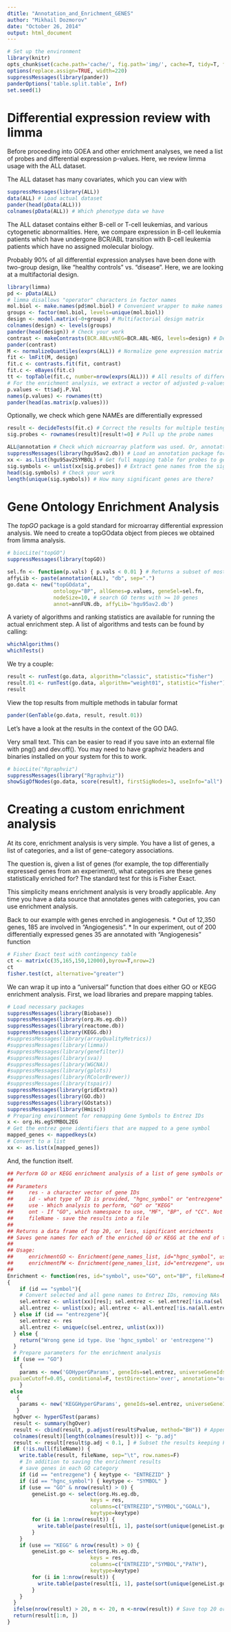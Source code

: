 ```yaml
---
dtitle: "Annotation_and_Enrichment_GENES"
author: "Mikhail Dozmorov"
date: "October 26, 2014"
output: html_document
---
```

```r
# Set up the environment
library(knitr) 
opts_chunk$set(cache.path='cache/', fig.path='img/', cache=T, tidy=T, fig.keep='high', echo=T, dpi=300, out.width=700)
options(replace.assign=TRUE, width=220)
suppressMessages(library(pander))
panderOptions('table.split.table', Inf)
set.seed(1)
```

Differential expression review with limma
===
Before proceeding into GOEA and other enrichment analyses, we need a list of probes and differential expression p-values. Here, we review limma usage with the ALL dataset. 

The ALL dataset has many covariates, which you can view with

```r
suppressMessages(library(ALL))
data(ALL) # Load actual dataset
pander(head(pData(ALL)))
colnames(pData(ALL)) # Which phenotype data we have
```

The ALL dataset contains either B-cell or T-cell leukemias, and  various cytogenetic abnormalities. Here, we compare expression in B-cell leukemia patients which have undergone BCR/ABL transition with B-cell leukemia patients which have no assigned molecular biology.

Probably 90% of all differential expression analyses have been done with two-group design, like "healthy controls" vs. "disease". Here, we are looking at a multifactorial design.

```r
library(limma)
pd <- pData(ALL)
# limma disallows "operator" characters in factor names
mol.biol <- make.names(pd$mol.biol) # Convenient wrapper to make names compatible with R internals
groups <- factor(mol.biol, levels=unique(mol.biol))
design <- model.matrix(~0+groups) # Multifactorial design matrix
colnames(design) <- levels(groups)
pander(head(design)) # Check your work
contrast <- makeContrasts(BCR.ABLvsNEG=BCR.ABL-NEG, levels=design) # Define what to compare with what
pander(contrast)
M <- normalizeQuantiles(exprs(ALL)) # Normalize gene expression matrix before differential expression
fit <- lmFit(M, design)
fit.c <- contrasts.fit(fit, contrast)
fit.c <- eBayes(fit.c)
tt <- topTable(fit.c, number=nrow(exprs(ALL))) # All results of differential expression analysis
# For the enrichment analysis, we extract a vector of adjusted p-values, named by probe IDs
p.values <- tt$adj.P.Val
names(p.values) <- rownames(tt)
pander(head(as.matrix(p.values)))
```

Optionally, we check which gene NAMEs are differentially expressed
```r
result <- decideTests(fit.c) # Correct the results for multiple testing
sig.probes <- rownames(result)[result!=0] # Pull up the probe names 

ALL@annotation # Check which microarray platform was used. Or, annotattion(ALL)
suppressMessages(library(hgu95av2.db)) # Load an annotation package for this platform
xx <- as.list(hgu95av2SYMBOL) # Get full mapping table for probes to gene names
sig.symbols <- unlist(xx[sig.probes]) # Extract gene names from the significant probes
head(sig.symbols) # Check your work
length(unique(sig.symbols)) # How many significant genes are there?
```

Gene Ontology Enrichment Analysis
===
The *topGO* package is a gold standard for microarray differential expression analysis. We need to create a topGOdata object from pieces we obtained from limma analysis.
```r
# biocLite("topGO")
suppressMessages(library(topGO))

sel.fn <- function(p.vals) { p.vals < 0.01 } # Returns a subset of most significant probes
affyLib <- paste(annotation(ALL), "db", sep=".")
go.data <- new("topGOdata",
               ontology="BP", allGenes=p.values, geneSel=sel.fn,
               nodeSize=10, # search GO terms with >= 10 genes
               annot=annFUN.db, affyLib='hgu95av2.db')
```

A variety of algorithms and ranking statistics are available for running the actual enrichment step. A list of algorithms and tests can be found by calling:
```r
whichAlgorithms()
whichTests()
```

We try a couple:
```r
result <- runTest(go.data, algorithm="classic", statistic="fisher")
result.01 <- runTest(go.data, algorithm="weight01", statistic="fisher")
result
```

View the top results from multiple methods in tabular format
```r
pander(GenTable(go.data, result, result.01))
```

Let's have a look at the results in the context of the GO DAG.

Very small text. This can be easier to read if you save into an external file with png() and dev.off(). You may need to have graphviz headers and binaries installed on your system for this to work.
```r
# biocLite("Rgraphviz")
suppressMessages(library("Rgraphviz"))
showSigOfNodes(go.data, score(result), firstSigNodes=3, useInfo="all")
```

Creating a custom enrichment analysis
===
At its core, enrichment analysis is very simple. You have a list of genes, a list of categories, and a list of gene-category associations.

The question is, given a list of genes (for example, the top differentially expressed genes from an experiment), what categories are these genes statistically enriched for? The standard test for this is Fisher Exact.

This simplicity means enrichment analysis is very broadly applicable. Any time you have a data source that annotates genes with categories, you can use enrichment analysis.

Back to our example with genes enrched in angiogenesis.
* Out of 12,350 genes, 185 are involved in “Angiogenesis”. 
* In our experiment, out of 200 differentially expressed genes 35 are annotated with “Angiogenesis” function
```r
# Fisher Exact test with contingency table
ct <- matrix(c(35,165,150,12000),byrow=T,nrow=2)
ct
fisher.test(ct, alternative="greater")
```

We can wrap it up into a "universal" function that does either GO or KEGG enrichment analysis. First, we load libraries and prepare mapping tables.

```r
# Load necessary packages
suppressMessages(library(Biobase))
suppressMessages(library(org.Hs.eg.db))
suppressMessages(library(reactome.db))
suppressMessages(library(KEGG.db))
#suppressMessages(library(arrayQualityMetrics)) 
#suppressMessages(library(limma))
#suppressMessages(library(genefilter))
#suppressMessages(library(sva))
#suppressMessages(library(WGCNA))
#suppressMessages(library(gplots))
#suppressMessages(library(RColorBrewer))
#suppressMessages(library(tspair))
suppressMessages(library(gridExtra))
suppressMessages(library(GO.db))
suppressMessages(library(GOstats))
suppressMessages(library(Hmisc))
# Preparing environment for remapping Gene Symbols to Entrez IDs
x <- org.Hs.egSYMBOL2EG
# Get the entrez gene identifiers that are mapped to a gene symbol
mapped_genes <- mappedkeys(x)
# Convert to a list
xx <- as.list(x[mapped_genes])
```

And, the function itself.
```r
## Perform GO or KEGG enrichment analysis of a list of gene symbols or EntrezIDs
##
## Parameters
##     res - a character vector of gene IDs
##     id - what type of ID is provided, "hgnc_symbol" or "entrezgene"
##     use - Which analysis to perform, "GO" or "KEGG"
##     ont - If "GO", which namespace to use, "MF", "BP", of "CC". Not used in "KEGG" analysis
##     fileName - save the results into a file
##
## Returns a data frame of top 20, or less, significant enrichments
## Saves gene names for each of the enriched GO or KEGG at the end of the file
##
## Usage: 
##     enrichmentGO <- Enrichment(gene_names_list, id="hgnc_symbol", use="GO", , ont="MF")
##     enrichmentPW <- Enrichment(gene_names_list, id="entrezgene", use="KEGG", "results.txt")
##
Enrichment <- function(res, id="symbol", use="GO", ont="BP", fileName=NULL)
{
    if (id == "symbol"){
    # Convert selected and all gene names to Entrez IDs, removing NAs
    sel.entrez <- unlist(xx)[res]; sel.entrez <- sel.entrez[!is.na(sel.entrez)]
    all.entrez <- unlist(xx); all.entrez <- all.entrez[!is.na(all.entrez)]    
  } else if (id == "entrezgene"){
    sel.entrez <- res
    all.entrez <- unique(c(sel.entrez, unlist(xx)))
  } else {
    return("Wrong gene id type. Use 'hgnc_symbol' or 'entrezgene'")
  }
  # Prepare parameters for the enrichment analysis
  if (use == "GO")
    {
    params <- new('GOHyperGParams', geneIds=sel.entrez, universeGeneIds=all.entrez, ontology=ont,
 pvalueCutoff=0.05, conditional=F, testDirection='over', annotation="org.Hs.eg.db")
    }
 else
   {
    params <- new('KEGGHyperGParams', geneIds=sel.entrez, universeGeneIds=all.entrez, pvalueCutoff=0.05, testDirection='over', annotation="org.Hs.eg.db") 
   }
  hgOver <- hyperGTest(params)
  result <- summary(hgOver)
  result <- cbind(result, p.adjust(result$Pvalue, method="BH")) # Append corrected for multiple testing p-value
  colnames(result)[length(colnames(result))] <- "p.adj"
  result <- result[result$p.adj < 0.1, ] # Subset the results keeping FDR at 10%
  if (!is.null(fileName)) {
    write.table(result, fileName, sep="\t", row.names=F)
    # In addition to saving the enrichment results
    # save genes in each GO category
    if (id == "entrezgene") { keytype <- "ENTREZID" }
    if (id == "hgnc_symbol") { keytype <- "SYMBOL" }
    if (use == "GO" & nrow(result) > 0) {
        geneList.go <- select(org.Hs.eg.db,
                           keys = res,
                           columns=c("ENTREZID","SYMBOL","GOALL"),
                           keytype=keytype)
        for (i in 1:nrow(result)) {
          write.table(paste(result[i, 1], paste(sort(unique(geneList.go$SYMBOL[ geneList.go$GOALL == result[i, 1]])), collapse=","), collapse="\t"), fileName, sep="\t", col.names=F, row.names=F, append=T)
        }
    }
    if (use == "KEGG" & nrow(result) > 0) {
        geneList.go <- select(org.Hs.eg.db,
                           keys = res,
                           columns=c("ENTREZID","SYMBOL","PATH"),
                           keytype=keytype)
        for (i in 1:nrow(result)) {
          write.table(paste(result[i, 1], paste(sort(unique(geneList.go$SYMBOL[ geneList.go$PATH == result[i, 1]])), collapse=","), collapse="\t"), fileName, sep="\t", col.names=F, row.names=F, append=T)
        }
    }
  }
  ifelse(nrow(result) > 20, n <- 20, n <-nrow(result)) # Save top 20 or less enrichment results
  return(result[1:n, ])
}
```

